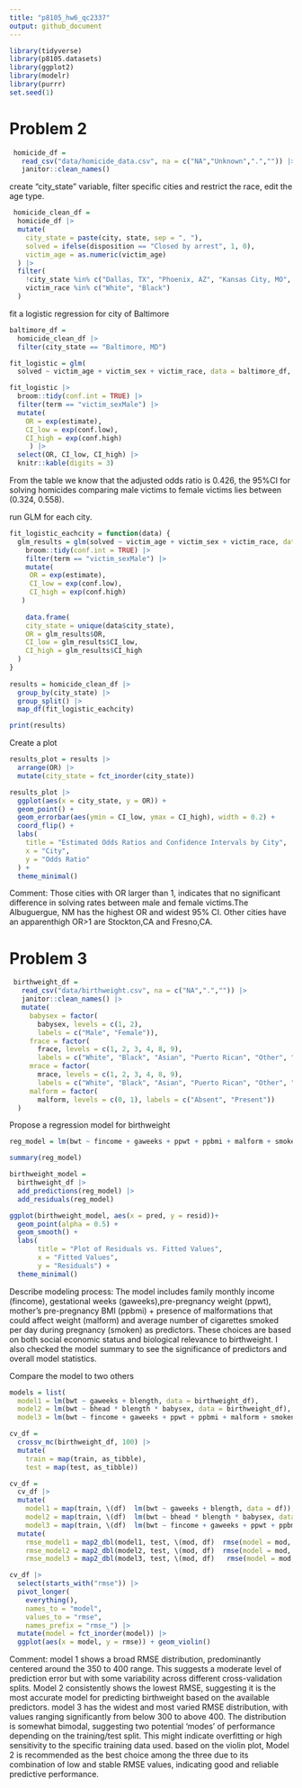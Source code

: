 ```yaml
---
title: "p8105_hw6_qc2337"
output: github_document
---
```


```r
library(tidyverse)
library(p8105.datasets)
library(ggplot2)
library(modelr)
library(purrr)
set.seed(1)

```


# Problem 2
```r
 homicide_df =  
   read_csv("data/homicide_data.csv", na = c("NA","Unknown",".","")) |> 
   janitor::clean_names()
```

create "city_state" variable, filter specific cities and restrict the race, edit the age type.
```r
 homicide_clean_df = 
  homicide_df |> 
  mutate(
    city_state = paste(city, state, sep = ", "),
    solved = ifelse(disposition == "Closed by arrest", 1, 0),
    victim_age = as.numeric(victim_age) 
  ) |> 
  filter(
    !city_state %in% c("Dallas, TX", "Phoenix, AZ", "Kansas City, MO", "Tulsa, AL"),  
    victim_race %in% c("White", "Black")  
  )
```

fit a logistic regression for city of Baltimore
```r
baltimore_df = 
  homicide_clean_df |> 
  filter(city_state == "Baltimore, MD")

fit_logistic = glm(
  solved ~ victim_age + victim_sex + victim_race, data = baltimore_df, family = binomial())

fit_logistic |> 
  broom::tidy(conf.int = TRUE) |> 
  filter(term == "victim_sexMale") |> 
  mutate(
    OR = exp(estimate),
    CI_low = exp(conf.low),
    CI_high = exp(conf.high)
     ) |> 
  select(OR, CI_low, CI_high) |> 
  knitr::kable(digits = 3)
```
From the table we know that the adjusted odds ratio is 0.426, the 95%CI for solving homicides comparing male victims to female victims lies between (0.324, 0.558).


run GLM for each city.
```r
fit_logistic_eachcity = function(data) {
  glm_results = glm(solved ~ victim_age + victim_sex + victim_race, data = data, family = binomial())  |> 
    broom::tidy(conf.int = TRUE) |> 
    filter(term == "victim_sexMale") |> 
    mutate(
     OR = exp(estimate),
     CI_low = exp(conf.low),
     CI_high = exp(conf.high)
   )
   
    data.frame(
    city_state = unique(data$city_state),
    OR = glm_results$OR,
    CI_low = glm_results$CI_low,
    CI_high = glm_results$CI_high
  )
}
  
results = homicide_clean_df |> 
  group_by(city_state) |> 
  group_split() |> 
  map_df(fit_logistic_eachcity) 

print(results)
```


Create a plot
```r
results_plot = results |> 
  arrange(OR) |> 
  mutate(city_state = fct_inorder(city_state))

results_plot |> 
  ggplot(aes(x = city_state, y = OR)) +
  geom_point() + 
  geom_errorbar(aes(ymin = CI_low, ymax = CI_high), width = 0.2) +
  coord_flip() + 
  labs(
    title = "Estimated Odds Ratios and Confidence Intervals by City",
    x = "City",
    y = "Odds Ratio"
  ) +
  theme_minimal()

```
Comment: Those cities with OR larger than 1, indicates that no significant difference in solving rates between male and female victims.The Albuguergue, NM has the highest OR and widest 95% CI. Other cities have an apparenthigh OR>1 are Stockton,CA and Fresno,CA.

# Problem 3
```r
 birthweight_df =  
   read_csv("data/birthweight.csv", na = c("NA",".","")) |> 
   janitor::clean_names() |> 
   mutate(
     babysex = factor(
       babysex, levels = c(1, 2), 
       labels = c("Male", "Female")),
     frace = factor(
       frace, levels = c(1, 2, 3, 4, 8, 9), 
       labels = c("White", "Black", "Asian", "Puerto Rican", "Other", "Unknown")),
     mrace = factor(
       mrace, levels = c(1, 2, 3, 4, 8, 9), 
       labels = c("White", "Black", "Asian", "Puerto Rican", "Other", "Unknown")),
     malform = factor(
       malform, levels = c(0, 1), labels = c("Absent", "Present"))
  )
```

Propose a regression model for birthweight
```r
reg_model = lm(bwt ~ fincome + gaweeks + ppwt + ppbmi + malform + smoken, data = birthweight_df)

summary(reg_model)

birthweight_model = 
  birthweight_df |>
  add_predictions(reg_model) |>
  add_residuals(reg_model)

ggplot(birthweight_model, aes(x = pred, y = resid))+
  geom_point(alpha = 0.5) + 
  geom_smooth() +
  labs(
       title = "Plot of Residuals vs. Fitted Values",
       x = "Fitted Values",
       y = "Residuals") +
  theme_minimal()
```
Describe modeling process: 
 The model includes family monthly income (fincome), gestational weeks (gaweeks),pre-pregnancy weight (ppwt), mother’s pre-pregnancy BMI (ppbmi) + presence of malformations that could affect weight (malform) and average number of cigarettes smoked per day during pregnancy (smoken) as predictors. These choices are based on both social economic status and biological relevance to birthweight.
I also checked the model summary to see the significance of predictors and overall model statistics.


Compare the model to two others
```r
models = list(
  model1 = lm(bwt ~ gaweeks + blength, data = birthweight_df),
  model2 = lm(bwt ~ bhead * blength * babysex, data = birthweight_df),
  model3 = lm(bwt ~ fincome + gaweeks + ppwt + ppbmi + malform + smoken, data = birthweight_df))

cv_df =
  crossv_mc(birthweight_df, 100) |> 
  mutate(
    train = map(train, as_tibble),
    test = map(test, as_tibble))

cv_df = 
  cv_df |> 
  mutate(
    model1 = map(train, \(df)  lm(bwt ~ gaweeks + blength, data = df)),
    model2 = map(train, \(df)  lm(bwt ~ bhead * blength * babysex, data = df)),
    model3 = map(train, \(df)  lm(bwt ~ fincome + gaweeks + ppwt + ppbmi + malform + smoken, data = df))) |> 
  mutate(
    rmse_model1 = map2_dbl(model1, test, \(mod, df)  rmse(model = mod, data = df)),
    rmse_model2 = map2_dbl(model2, test, \(mod, df)  rmse(model = mod, data = df)),
    rmse_model3 = map2_dbl(model3, test, \(mod, df)   rmse(model = mod, data = df)))

cv_df |> 
  select(starts_with("rmse")) |> 
  pivot_longer(
    everything(),
    names_to = "model", 
    values_to = "rmse",
    names_prefix = "rmse_") |> 
  mutate(model = fct_inorder(model)) |> 
  ggplot(aes(x = model, y = rmse)) + geom_violin()

```
Comment: 
model 1 shows a broad RMSE distribution, predominantly centered around the 350 to 400 range. This suggests a moderate level of prediction error but with some variability across different cross-validation splits.
Model 2 consistently shows the lowest RMSE, suggesting it is the most accurate model for predicting birthweight based on the available predictors.
model 3 has the widest and most varied RMSE distribution, with values ranging significantly from below 300 to above 400. The distribution is somewhat bimodal, suggesting two potential 'modes' of performance depending on the training/test split. This might indicate overfitting or high sensitivity to the specific training data used.
based on the violin plot, Model 2 is recommended as the best choice among the three due to its combination of low and stable RMSE values, indicating good and reliable predictive performance.